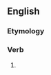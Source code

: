 ==English==

===Etymology===
{{suffix|took|eth|lang=en}}

===Verb===
{{head|en|verb form|cat2=verb simple past forms|cat3=third-person singular forms}}

# {{label|en|archaic}} {{form of|third-person singular simple past of|take|lang=en}}